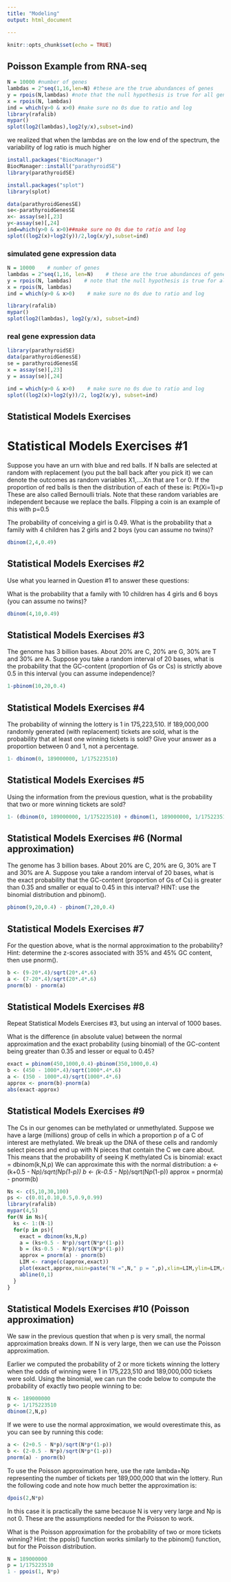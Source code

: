 ```yaml
---
title: "Modeling"
output: html_document

---
```


```r
knitr::opts_chunk$set(echo = TRUE)
```

## Poisson Example from RNA-seq

```r
N = 10000 #number of genes
lambdas = 2^seq(1,16,len=N) #these are the true abundances of genes
y = rpois(N,lambdas) #note that the null hypothesis is true for all genes
x = rpois(N, lambdas)
ind = which(y>0 & x>0) #make sure no 0s due to ratio and log
library(rafalib)
mypar()
splot(log2(lambdas),log2(y/x),subset=ind)
```
we realized that when the lambdas are on the low end of the spectrum, the variability of log ratio is much higher 


```r
install.packages("BiocManager")
BiocManager::install("parathyroidSE")
library(parathyroidSE)
```

```r
install.packages("splot")
library(splot)
```



```r
data(parathyroidGenesSE)
se<-parathyroidGenesSE
x<- assay(se)[,23]
y<-assay(se)[,24]
ind=which(y>0 & x>0)##make sure no 0s due to ratio and log
splot((log2(x)+log2(y))/2,log(x/y),subset=ind)
```
### simulated gene expression data

```r
N = 10000    # number of genes
lambdas = 2^seq(1,16, len=N)    # these are the true abundances of genes
y = rpois(N, lambdas)    # note that the null hypothesis is true for all genes
x = rpois(N, lambdas)
ind = which(y>0 & x>0)    # make sure no 0s due to ratio and log

library(rafalib)
mypar()
splot(log2(lambdas), log2(y/x), subset=ind)

```
### real gene expression data
```r
library(parathyroidSE)
data(parathyroidGenesSE)
se = parathyroidGenesSE
x = assay(se)[,23]
y = assay(se)[,24]

ind = which(y>0 & x>0)    # make sure no 0s due to ratio and log
splot((log2(x)+log2(y))/2, log2(x/y), subset=ind)

```
## Statistical Models Exercises

# Statistical Models Exercises #1

Suppose you have an urn with blue and red balls. If N balls are selected at random with replacement (you put the ball back after you pick it) we can denote the outcomes as random variables X1,....Xn  that are 1 or 0. If the proportion of red balls is  then the distribution of each of these is:
Pt(Xi=1)=p
These are also called Bernoulli trials. Note that these random variables are independent because we replace the balls. Flipping a coin is an example of this with p=0.5

The probability of conceiving a girl is 0.49. What is the probability that a family with 4 children has 2 girls and 2 boys (you can assume no twins)?
```r
dbinom(2,4,0.49)
```

## Statistical Models Exercises #2

Use what you learned in Question #1 to answer these questions:

What is the probability that a family with 10 children has 4 girls and 6 boys (you can assume no twins)?
```r
dbinom(4,10,0.49)
```

## Statistical Models Exercises #3

The genome has 3 billion bases. About 20% are C, 20% are G, 30% are T and 30% are A. Suppose you take a random interval of 20 bases, what is the probability that the GC-content (proportion of Gs or Cs) is strictly above 0.5 in this interval (you can assume independence)?
```r
1-pbinom(10,20,0.4)
```

## Statistical Models Exercises #4

The probability of winning the lottery is 1 in 175,223,510. If 189,000,000 randomly generated (with replacement) tickets are sold, what is the probability that at least one winning tickets is sold?
Give your answer as a proportion between 0 and 1, not a percentage.
```r
1- dbinom(0, 189000000, 1/175223510)
```

## Statistical Models Exercises #5

Using the information from the previous question, what is the probability that two or more winning tickets are sold?
```r
1- (dbinom(0, 189000000, 1/175223510) + dbinom(1, 189000000, 1/175223510))
```

## Statistical Models Exercises #6 (Normal approximation)

The genome has 3 billion bases. About 20% are C, 20% are G, 30% are T and 30% are A. Suppose you take a random interval of 20 bases, what is the exact probability that the GC-content (proportion of Gs of Cs) is greater than 0.35 and smaller or equal to 0.45 in this interval?
HINT: use the binomial distribution and pbinom().
```r
pbinom(9,20,0.4) - pbinom(7,20,0.4)
```

## Statistical Models Exercises #7
For the question above, what is the normal approximation to the probability?
Hint: determine the z-scores associated with 35% and 45% GC content, then use pnorm().
```r
b <- (9-20*.4)/sqrt(20*.4*.6)
a <- (7-20*.4)/sqrt(20*.4*.6)
pnorm(b) - pnorm(a)
```

## Statistical Models Exercises #8

Repeat Statistical Models Exercises #3, but using an interval of 1000 bases.

What is the difference (in absolute value) between the normal approximation and the exact probability (using binomial) of the GC-content being greater than 0.35 and lesser or equal to 0.45?
```r
exact = pbinom(450,1000,0.4)-pbinom(350,1000,0.4)
b <- (450 - 1000*.4)/sqrt(1000*.4*.6)
a <- (350 - 1000*.4)/sqrt(1000*.4*.6)
approx <- pnorm(b)-pnorm(a)
abs(exact-approx)
```

## Statistical Models Exercises #9

The Cs in our genomes can be methylated or unmethylated. Suppose we have a large (millions) group of cells in which a proportion p of a C of interest are methylated. We break up the DNA of these cells and randomly select pieces and end up with N  pieces that contain the C we care about. This means that the probability of seeing K methylated Cs is binomial:
exact = dbinom(k,N,p)
We can approximate this with the normal distribution:
a <- (k+0.5 - N*p)/sqrt(N*p*(1-p))
b <- (k-0.5 - N*p)/sqrt(N*p*(1-p))
approx = pnorm(a) - pnorm(b)

```r
Ns <- c(5,10,30,100)
ps <- c(0.01,0.10,0.5,0.9,0.99)
library(rafalib)
mypar(4,5)
for(N in Ns){
  ks <- 1:(N-1)
  for(p in ps){
    exact = dbinom(ks,N,p)
    a = (ks+0.5 - N*p)/sqrt(N*p*(1-p))
    b = (ks-0.5 - N*p)/sqrt(N*p*(1-p))
    approx = pnorm(a) - pnorm(b)
    LIM <- range(c(approx,exact))
    plot(exact,approx,main=paste("N =",N," p = ",p),xlim=LIM,ylim=LIM,col=1,pch=16)
    abline(0,1)
  }
}
```

## Statistical Models Exercises #10 (Poisson approximation)

We saw in the previous question that when p is very small, the normal approximation breaks down. If N is very large, then we can use the Poisson approximation.

Earlier we computed the probability of 2 or more tickets winning the lottery when the odds of winning were 1 in 175,223,510 and 189,000,000 tickets were sold. Using the binomial, we can run the code below to compute the probability of exactly two people winning to be:
```r
N <- 189000000
p <- 1/175223510
dbinom(2,N,p)
```

If we were to use the normal approximation, we would overestimate this, as you can see by running this code:
```r
a <- (2+0.5 - N*p)/sqrt(N*p*(1-p))
b <- (2-0.5 - N*p)/sqrt(N*p*(1-p))
pnorm(a) - pnorm(b)
```
To use the Poisson approximation here, use the rate lambda=Np representing the number of tickets per 189,000,000 that win the lottery. Run the following code and note how much better the approximation is:

```r
dpois(2,N*p)
```


In this case it is practically the same because N  is very very large and Np is not 0. These are the assumptions needed for the Poisson to work.

What is the Poisson approximation for the probability of two or more tickets winning?
Hint: the ppois() function works similarly to the pbinom() function, but for the Poisson distribution.
```r
N = 189000000
p = 1/175223510
1 - ppois(1, N*p)
```
